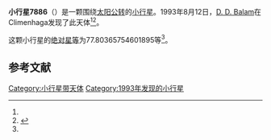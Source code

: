 {{Infobox planet
| bgcolour = #FFFFC0
| name = 7886 Redman
| symbol = 
| image = 
| caption = 
| discovery = yes
| discovery_ref = 
| discoverer = [[D._D._Balam|D. D. Balam]]
| discovery_site = [[Climenhaga|Climenhaga]] 
| discovered = 1993年8月12日
| designations = yes
| mp_name = 
| named_after = 
| alt_names = 
| mp_category = [[主带小行星|主带小行星]]
| orbit_ref = <ref name="a">[http://ssd.jpl.nasa.gov/sbdb.cgi?sstr=7886 7886 Redman] {{Wayback|url=http://ssd.jpl.nasa.gov/sbdb.cgi?sstr=7886 |date=20201124025842 }}，小行星數據庫瀏覽器（JPL Small-Body Database Browser）－[[美国国家航空航天局|美国国家航空航天局]]喷气推进实验室</ref>
| epoch = 2456400.5 (2013年4月18日更新)
| aphelion = {{convert|2.620187302458647|AU|km|3|abbr=on|lk=out}}
| perihelion = {{convert|2.143970123718862|AU|km|3|abbr=on}}
| semimajor = {{convert|2.382078713088754|AU|km|3|abbr=on}}
| eccentricity = 0.099958321
| period = 1342.865725 [[日|日]]<br />3.68[[儒略年|儒略年]]
| avg_speed = 
| inclination = 3.925978890836159
| asc_node = 266.9318787042779
| mean_anomaly = 
| arg_peri = 77.80365754601895
| satellites = 
| physical_characteristics = yes
| dimensions = 
| mass = 
| density = 
| surface_grav = 
| escape_velocity = 
| sidereal_day = 
| axial_tilt = 
| pole_ecliptic_lat = 
| pole_ecliptic_lon = 
| albedo = 
| temperatures= 
| temp_name1 = 
| mean_temp_1 = 
| max_temp_1 = 
| temp_name2 = 
| max_temp_2 = 
| spectral_type = 
| abs_magnitude = 77.80365754601895
}}

'''小行星7886'''（{{lang-en|7886 Redman}}）是一颗围绕[[太阳|太阳]][[公转|公转]]的[[小行星|小行星]]。1993年8月12日，[[D._D._Balam|D. D. Balam]]在Climenhaga发现了此天体<ref name="a" /><ref>{{cite news|title=小行星列表|url=http://cfa-www.harvard.edu/iau/lists/NumberedMPs.txt|accessdate=2013-07-08|newspaper=哈佛大学|archive-date=2008-05-17|archive-url=https://web.archive.org/web/20080517010638/http://cfa-www.harvard.edu/iau/lists/NumberedMPs.txt|dead-url=no}}</ref>。

这颗小行星的[[绝对星等|绝对星等]]为77.80365754601895等<ref name="a" />。

==参考文献==
{{reflist}}
{{Minor Planet Number|[[小行星7885|小行星7885]]|[[小行星7887|小行星7887]]}}

{{小天体}}

[[Category:小行星带天体|Category:小行星带天体]]
[[Category:1993年发现的小行星|Category:1993年发现的小行星]]

{{asteroid-stub}}